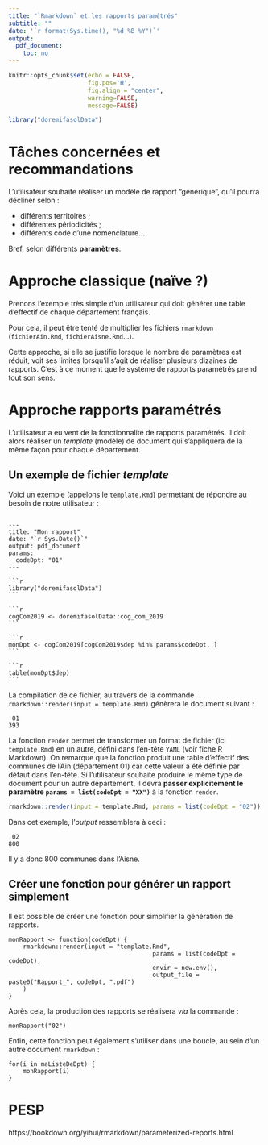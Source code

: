 ```yaml
---
title: "`Rmarkdown` et les rapports paramétrés"
subtitle: ""
date: '`r format(Sys.time(), "%d %B %Y")`'
output:
  pdf_document:
    toc: no
---
```


```r
knitr::opts_chunk$set(echo = FALSE,
                      fig.pos='H',
                      fig.align = "center",
                      warning=FALSE,
                      message=FALSE)
```

```r
library("doremifasolData")
```

# Tâches concernées et recommandations

L'utilisateur souhaite réaliser un modèle de rapport "générique", qu'il pourra décliner selon :

+ différents territoires ;
+ différentes périodicités ;
+ différents code d'une nomenclature...

Bref, selon différents **paramètres**.

# Approche classique (naïve ?)

Prenons l'exemple très simple d'un utilisateur qui doit générer une table d'effectif de chaque département français.

Pour cela, il peut être tenté de multiplier les fichiers `rmarkdown` (`fichierAin.Rmd`, `fichierAisne.Rmd`...).

Cette approche, si elle se justifie lorsque le nombre de paramètres est réduit, voit ses limites lorsqu'il s'agit de réaliser plusieurs dizaines de rapports. C'est à ce moment que le système de rapports paramétrés prend tout son sens.

# Approche rapports paramétrés

L'utilisateur a eu vent de la fonctionnalité de rapports paramétrés. Il doit alors réaliser un *template* (modèle) de document qui s'appliquera de la même façon pour chaque département.

## Un exemple de fichier *template*

Voici un exemple (appelons le `template.Rmd`) permettant de répondre au besoin de notre utilisateur :

~~~

---
title: "Mon rapport"
date: "`r Sys.Date()`"
output: pdf_document
params:
  codeDpt: "01"
---

```r
library("doremifasolData")
```

```r
cogCom2019 <- doremifasolData::cog_com_2019
```

```r
monDpt <- cogCom2019[cogCom2019$dep %in% params$codeDpt, ]
```

```r
table(monDpt$dep)
```
~~~

La compilation de ce fichier, au travers de la commande `rmarkdown::render(input = template.Rmd)` génèrera le document suivant :

~~~
 01
393
~~~

La fonction `render` permet de transformer un format de fichier (ici `template.Rmd`) en un autre, défini dans l'en-tête `YAML` (voir fiche R Markdown). On remarque que la fonction produit une table d'effectif des communes de l'Ain (département 01) car cette valeur a été définie par défaut dans l'en-tête. Si l'utilisateur souhaite produire le même type de document pour un autre département, il devra **passer explicitement le paramètre `params = list(codeDpt = "XX")`** à la fonction `render`.

```r
rmarkdown::render(input = template.Rmd, params = list(codeDpt = "02"))
```

Dans cet exemple, l'*output* ressemblera à ceci :

~~~
 02
800
~~~

Il y a donc 800 communes dans l'Aisne.

## Créer une fonction pour générer un rapport simplement
Il est possible de créer une fonction pour simplifier la génération de rapports.

~~~
monRapport <- function(codeDpt) {
	rmarkdown::render(input = "template.Rmd",
										params = list(codeDpt = codeDpt),
										envir = new.env(),
										output_file = paste0("Rapport_", codeDpt, ".pdf")
	)
}
~~~

Après cela, la production des rapports se réalisera *via* la commande :

~~~
monRapport("02")
~~~

Enfin, cette fonction peut également s'utiliser dans une boucle, au sein d'un autre document `rmarkdown` :

~~~
for(i in maListeDeDpt) {
	monRapport(i)
}
~~~

# PESP

https://bookdown.org/yihui/rmarkdown/parameterized-reports.html
